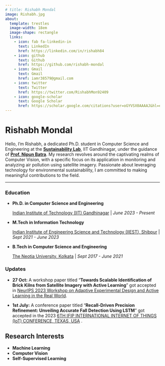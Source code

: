 ```yaml
---
# title: Rishabh Mondal
image: Rishabh.jpg
about:
  template: trestles
  image-width: 18em
  image-shape: rectangle
  links:
    - icon: fab fa-linkedin-in
      text: LinkedIn
      href: https://linkedin.com/in/rishabh84
    - icon: github
      text: Github
      href: https://github.com/rishabh-mondal
    - icon: Gmail
      text: Gmail
      href: iamr38579@gmail.com
    - icon: twitter
      text: Twitter
      href: https://twitter.com/RishabhMon92409
    - icon: google-scholar
      text: Google Scholar
      href: https://scholar.google.com/citations?user=oGYVSX0AAAAJ&hl=en&oi=ao
---
```



:::{#hero-heading}
# **Rishabh Mondal**
Hello, I'm Rishabh, a dedicated Ph.D. student in Computer Science and Engineering at the [**Sustainability Lab**](https://nipunbatra.github.io/lab/), IIT Gandhinagar, under the guidance of [**Prof. Nipun Batra**](https://nipunbatra.github.io). My research revolves around the captivating realms of Computer Vision, with a specific focus on its application in monitoring and analyzing air pollution using satellite imagery. Passionate about leveraging technology for environmental sustainability, I am committed to making meaningful contributions to the field.
:::

---
### Education
- **Ph.D. in Computer Science and Engineering**

  [Indian Institute of Technology (IIT) Gandhinagar](https://www.iitgn.ac.in/)  |  *June 2023 - Present*

- **M.Tech in Information Technology**

  [Indian Institute of Engineering Science and Technology (IIEST), Shibpur](https://www.iiests.ac.in/)  |  *Sept 2021 - June 2023*

- **B.Tech in Computer Science and Engineering**

  [The Neotia University, Kolkata](https://www.tnu.in/) | *Sept 2017 - June 2021*

### Updates
- **27 Oct:** A workshop paper titled "**Towards Scalable Identification of Brick Kilns from Satellite Imagery with Active Learning**" got accepted in [NeurIPS 2023 Workshop on Adaptive Experimental Design and Active Learning in the Real World](https://realworldml.github.io/neurips2023/).  

- **1st July:** A conference paper titled "**Recall-Driven Precision Refinement: Unveiling Accurate Fall Detection Using LSTM**" got accepted in the 2023 [6TH IFIP INTERNATIONAL INTERNET OF THINGS (IoT) CONFERENCE, TEXAS, USA](https://link.springer.com/chapter/10.1007/978-3-031-45882-8_6) .


## Research Interests
- **Machine Learning**
- **Computer Vision**
- **Self-Supervised Learning**
